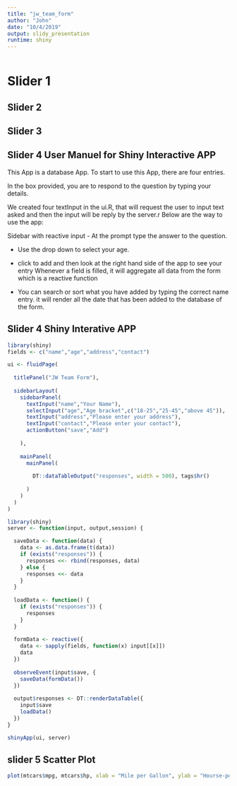 ```yaml
---
title: "jw_team_form"
author: "John"
date: "10/4/2019"
output: slidy_presentation
runtime: shiny
---
```


```r
```

# Slider 1

## Slider 2

## Slider 3

## Slider 4            User Manuel for Shiny Interactive APP
This App is a database App. To start to use this App, there are four entries.

In the box provided, you are to respond to the question by typing your details.

We created four textInput in the ui.R, that will request the user to input text asked and then the input will be reply by the server.r
Below are the way to use the app:

Sidebar with reactive input
- At the prompt type the answer to the question.

- Use the drop down to select your age.

- click to add and then look at the right hand side of the app to see your entry
Whenever a field is filled, it will aggregate all data
from the form which is a reactive function

- You can search or sort what you have added by typing the correct name entry.
it will render all the date that has been added to the database of the form.


##     Slider 4 Shiny Interative APP
```r

library(shiny)
fields <- c("name","age","address","contact")

ui <- fluidPage(
  
  titlePanel("JW Team Form"),
  
  sidebarLayout(
    sidebarPanel(
      textInput("name","Your Name"),
      selectInput("age","Age bracket",c("18-25","25-45","above 45")),
      textInput("address","Please enter your address"),
      textInput("contact","Please enter your contact"),
      actionButton("save","Add")
      
    ),
    
    mainPanel(
      mainPanel(
        
        DT::dataTableOutput("responses", width = 500), tags$hr()
        
      )
    )
  )
)

library(shiny)
server <- function(input, output,session) {

  saveData <- function(data) {
    data <- as.data.frame(t(data))
    if (exists("responses")) {
      responses <<- rbind(responses, data)
    } else {
      responses <<- data
    }
  }
  
  loadData <- function() {
    if (exists("responses")) {
      responses
    }
  }
  
  formData <- reactive({
    data <- sapply(fields, function(x) input[[x]])
    data
  })
  
  observeEvent(input$save, {
    saveData(formData())
  })
  
  output$responses <- DT::renderDataTable({
    input$save
    loadData()
  })     
}

shinyApp(ui, server)
```


##   slider 5 Scatter Plot

```r
plot(mtcars$mpg, mtcars$hp, xlab = "Mile per Gallon", ylab = "Hourse-power")
```



